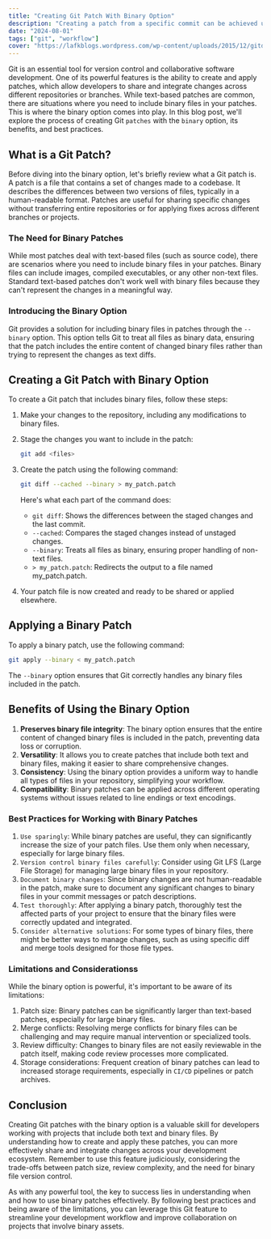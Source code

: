 ```yaml
---
title: "Creating Git Patch With Binary Option"
description: "Creating a patch from a specific commit can be achieved using git diff with the --binary option"
date: "2024-08-01"
tags: ["git", "workflow"]
cover: "https://lafkblogs.wordpress.com/wp-content/uploads/2015/12/gitdiffmarklodato.png?w=1200&h=800"
---
```


Git is an essential tool for version control and collaborative software development. One of its powerful features is the ability to create and apply patches, which allow developers to share and integrate changes across different repositories or branches. While text-based patches are common, there are situations where you need to include binary files in your patches. This is where the binary option comes into play. In this blog post, we'll explore the process of creating <Notation type="box" color="blue">Git `patches` with the `binary` option</Notation>, its benefits, and best practices.

## What is a Git Patch?
Before diving into the binary option, let's briefly review what a Git patch is. A patch is a file that contains a set of changes made to a codebase. It describes the differences between two versions of files, <Notation type="highlight" color="yellow">typically in a human-readable format</Notation>. Patches are useful for sharing specific changes without transferring entire repositories or for applying fixes across different branches or projects.

### The Need for Binary Patches

While most patches deal with text-based files (such as source code), there are scenarios where you need to include binary files in your patches. <Notation type="highlight" color="yellow">Binary files can include images, compiled executables, or any other non-text files</Notation>. Standard text-based patches don't work well with binary files because they can't represent the changes in a meaningful way.

### Introducing the Binary Option
Git provides a solution for including binary files in patches through the `--binary` option. <Notation type="highlight" color="yellow">This option tells Git to treat all files as binary data</Notation>, ensuring that the patch includes the entire content of changed binary files rather than trying to represent the changes as text diffs.

## Creating a Git Patch with Binary Option
To create a Git patch that includes binary files, follow these steps:
1. Make your changes to the repository, including any modifications to binary files.
2. Stage the changes you want to include in the patch:
    ```bash
    git add <files>  
    ```
3. Create the patch using the following command:
    ```bash
    git diff --cached --binary > my_patch.patch
    ```

    Here's what each part of the command does:
    - `git diff`: Shows the differences between the staged changes and the last commit.
    - `--cached`: Compares the staged changes instead of unstaged changes.
    - `--binary`: Treats all files as binary, ensuring proper handling of non-text files.
    - `> my_patch.patch`: Redirects the output to a file named <Notation type="box" color="blue">my_patch.patch</Notation>.
4. Your patch file is now created and ready to be shared or applied elsewhere.

## Applying a Binary Patch
To apply a binary patch, use the following command:
```bash
git apply --binary < my_patch.patch
```
The `--binary` option ensures that Git correctly handles any binary files included in the patch.

## Benefits of Using the Binary Option
1. **Preserves binary file integrity**: The binary option ensures that the entire content of changed binary files is included in the patch, preventing data loss or corruption.
2. **Versatility**: It allows you to create patches that include both text and binary files, making it easier to share comprehensive changes.
3. **Consistency**: Using the binary option provides a uniform way to handle all types of files in your repository, simplifying your workflow.
4. **Compatibility**: Binary patches can be applied across different operating systems without issues related to line endings or text encodings.

### Best Practices for Working with Binary Patches
1. `Use sparingly`: While binary patches are useful, they can significantly increase the size of your patch files. Use them only when necessary, especially for large binary files.
2. `Version control binary files carefully`: Consider using Git LFS (Large File Storage) for managing large binary files in your repository.
3. `Document binary changes`: Since binary changes are not human-readable in the patch, make sure to document any significant changes to binary files in your commit messages or patch descriptions.
4. `Test thoroughly`: After applying a binary patch, thoroughly test the affected parts of your project to ensure that the binary files were correctly updated and integrated.
5. `Consider alternative solutions`: For some types of binary files, there might be better ways to manage changes, such as using specific diff and merge tools designed for those file types.

### Limitations and Considerationss
While the binary option is powerful, it's important to be aware of its limitations:
1. <Notation type="underline" color="red">Patch size:</Notation> Binary patches can be significantly larger than text-based patches, especially for large binary files.
2. <Notation type="underline" color="red">Merge conflicts:</Notation> Resolving merge conflicts for binary files can be challenging and may require manual intervention or specialized tools.
3. <Notation type="underline" color="red">Review difficulty:</Notation> Changes to binary files are not easily reviewable in the patch itself, making code review processes more complicated.
4. <Notation type="underline" color="red">Storage considerations:</Notation> Frequent creation of binary patches can lead to increased storage requirements, especially in `CI/CD` pipelines or patch archives.

## Conclusion
Creating Git patches with the binary option is a valuable skill for developers working with projects that include both text and binary files. By understanding how to create and apply these patches, you can more effectively share and integrate changes across your development ecosystem. Remember to use this feature judiciously, considering the trade-offs between patch size, review complexity, and the need for binary file version control.

As with any powerful tool, the key to success lies in understanding when and how to use binary patches effectively. By following best practices and being aware of the limitations, you can leverage this Git feature to streamline your development workflow and improve collaboration on projects that involve binary assets.